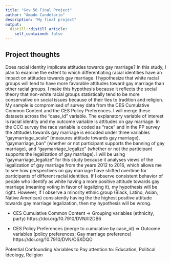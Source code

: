 ```yaml
---
title: "Gov 50 Final Project"
author: "Amado Candelario"
description: "My final project"
output:
  distill::distill_article:
    self_contained: false
---
```




## Project thoughts

Does racial identity implicate attitudes towards gay marriage? In this study, I plan to examine the extent to which differentiating racial identities have an impact on attitudes towards gay marriage. I hypothesize that white racial groups will tend to have more favorable attitudes toward gay marriage than other racial groups. I make this hypothesis because it reflects the social theory that non-white racial groups statistically tend to be more conservative on social issues because of their ties to tradition and religion. My sample is compromised of survey data from the CES Cumulative Common Content and the CES Policy Preferences. I will merge these datasets across the "case_id" variable. The explanatory variable of interest is racial identity and my outcome variable is attitudes on gay marriage. In the CCC survey the race variable is coded as "race" and in the PP survey the attitudes towards gay marriage is encoded under three variables "gaymarriage_scale" (measures attitude towards gay marriage), "gaymarriage_ban" (whether or not participant supports the banning of gay marriage), and "gaymarriage_legalize" (whether or not the participant supports the legalization of gay marriage). I will be using "gaymarriage_legalize" for this study because it analyses views of the legalization of gay marriage from the years 2012 to 2016, which allows me to see how perspectives on gay marriage have shifted overtime for participants of different racial identities. If I observe consistent behavior of people who identify as white having a more positive attitude towards gay marriage (meaning voting in favor of legalizing it), my hypothesis will be right. However, if I observe a minority ethnic group (Black, Latino, Asian, Native American) consistently having the the highest positive attitude towards gay marriage legalization, then my hypothesis will be wrong.

* CES Cumulative Common Content
=> Grouping variables (ethnicity, party)
	  https://doi.org/10.7910/DVN/II2DB6

* CES Policy Preferences (merge to cumulative by case_id)
=> Outcome variables (policy preferences; Gay marriage preference) 
	  https://doi.org/10.7910/DVN/OSXDQO

Potential Confounding Variables to Pay attention to: Education, Political Ideology, Religion
